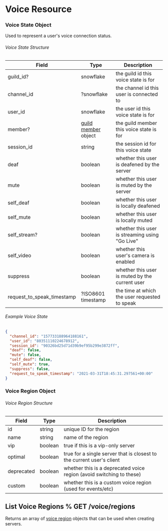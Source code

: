 # Voice Resource

### Voice State Object

Used to represent a user's voice connection status.

###### Voice State Structure

| Field                      | Type                                                             | Description                                    |
| -------------------------- | ---------------------------------------------------------------- | ---------------------------------------------- |
| guild_id?                  | snowflake                                                        | the guild id this voice state is for           |
| channel_id                 | ?snowflake                                                       | the channel id this user is connected to       |
| user_id                    | snowflake                                                        | the user id this voice state is for            |
| member?                    | [guild member](/docs/resources/guild/guild-member-object) object | the guild member this voice state is for       |
| session_id                 | string                                                           | the session id for this voice state            |
| deaf                       | boolean                                                          | whether this user is deafened by the server    |
| mute                       | boolean                                                          | whether this user is muted by the server       |
| self_deaf                  | boolean                                                          | whether this user is locally deafened          |
| self_mute                  | boolean                                                          | whether this user is locally muted             |
| self_stream?               | boolean                                                          | whether this user is streaming using "Go Live" |
| self_video                 | boolean                                                          | whether this user's camera is enabled          |
| suppress                   | boolean                                                          | whether this user is muted by the current user |
| request_to_speak_timestamp | ?ISO8601 timestamp                                               | the time at which the user requested to speak  |

###### Example Voice State

```json
{
  "channel_id": "157733188964188161",
  "user_id": "80351110224678912",
  "session_id": "90326bd25d71d39b9ef95b299e3872ff",
  "deaf": false,
  "mute": false,
  "self_deaf": false,
  "self_mute": true,
  "suppress": false,
  "request_to_speak_timestamp": "2021-03-31T18:45:31.297561+00:00"
}
```

### Voice Region Object

###### Voice Region Structure

| Field      | Type    | Description                                                           |
| ---------- | ------- | --------------------------------------------------------------------- |
| id         | string  | unique ID for the region                                              |
| name       | string  | name of the region                                                    |
| vip        | boolean | true if this is a vip-only server                                     |
| optimal    | boolean | true for a single server that is closest to the current user's client |
| deprecated | boolean | whether this is a deprecated voice region (avoid switching to these)  |
| custom     | boolean | whether this is a custom voice region (used for events/etc)           |

## List Voice Regions % GET /voice/regions

Returns an array of [voice region](/docs/resources/voice/voice-region-object) objects that can be used when creating servers.
